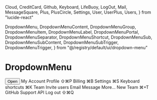   Cloud,
  CreditCard,
  Github,
  Keyboard,
  LifeBuoy,
  LogOut,
  Mail,
  MessageSquare,
  Plus,
  PlusCircle,
  Settings,
  User,
  UserPlus,
  Users,
} from "lucide-react"

  DropdownMenu,
  DropdownMenuContent,
  DropdownMenuGroup,
  DropdownMenuItem,
  DropdownMenuLabel,
  DropdownMenuPortal,
  DropdownMenuSeparator,
  DropdownMenuShortcut,
  DropdownMenuSub,
  DropdownMenuSubContent,
  DropdownMenuSubTrigger,
  DropdownMenuTrigger,
} from "@/registry/default/ui/dropdown-menu"

<Meta title="DropdownMenu" component={DropdownMenu} />

# DropdownMenu

<DropdownMenu>
  <DropdownMenuTrigger asChild>
    <Button variant="outline">Open</Button>
  </DropdownMenuTrigger>
  <DropdownMenuContent className="w-56">
    <DropdownMenuLabel>My Account</DropdownMenuLabel>
    <DropdownMenuSeparator />
    <DropdownMenuGroup>
      <DropdownMenuItem>
        <User className="mr-2 h-4 w-4" />
        <span>Profile</span>
        <DropdownMenuShortcut>⇧⌘P</DropdownMenuShortcut>
      </DropdownMenuItem>
      <DropdownMenuItem>
        <CreditCard className="mr-2 h-4 w-4" />
        <span>Billing</span>
        <DropdownMenuShortcut>⌘B</DropdownMenuShortcut>
      </DropdownMenuItem>
      <DropdownMenuItem>
        <Settings className="mr-2 h-4 w-4" />
        <span>Settings</span>
        <DropdownMenuShortcut>⌘S</DropdownMenuShortcut>
      </DropdownMenuItem>
      <DropdownMenuItem>
        <Keyboard className="mr-2 h-4 w-4" />
        <span>Keyboard shortcuts</span>
        <DropdownMenuShortcut>⌘K</DropdownMenuShortcut>
      </DropdownMenuItem>
    </DropdownMenuGroup>
    <DropdownMenuSeparator />
    <DropdownMenuGroup>
      <DropdownMenuItem>
        <Users className="mr-2 h-4 w-4" />
        <span>Team</span>
      </DropdownMenuItem>
      <DropdownMenuSub>
        <DropdownMenuSubTrigger>
          <UserPlus className="mr-2 h-4 w-4" />
          <span>Invite users</span>
        </DropdownMenuSubTrigger>
        <DropdownMenuPortal>
          <DropdownMenuSubContent>
            <DropdownMenuItem>
              <Mail className="mr-2 h-4 w-4" />
              <span>Email</span>
            </DropdownMenuItem>
            <DropdownMenuItem>
              <MessageSquare className="mr-2 h-4 w-4" />
              <span>Message</span>
            </DropdownMenuItem>
            <DropdownMenuSeparator />
            <DropdownMenuItem>
              <PlusCircle className="mr-2 h-4 w-4" />
              <span>More...</span>
            </DropdownMenuItem>
          </DropdownMenuSubContent>
        </DropdownMenuPortal>
      </DropdownMenuSub>
      <DropdownMenuItem>
        <Plus className="mr-2 h-4 w-4" />
        <span>New Team</span>
        <DropdownMenuShortcut>⌘+T</DropdownMenuShortcut>
      </DropdownMenuItem>
    </DropdownMenuGroup>
    <DropdownMenuSeparator />
    <DropdownMenuItem>
      <Github className="mr-2 h-4 w-4" />
      <span>GitHub</span>
    </DropdownMenuItem>
    <DropdownMenuItem>
      <LifeBuoy className="mr-2 h-4 w-4" />
      <span>Support</span>
    </DropdownMenuItem>
    <DropdownMenuItem disabled>
      <Cloud className="mr-2 h-4 w-4" />
      <span>API</span>
    </DropdownMenuItem>
    <DropdownMenuSeparator />
    <DropdownMenuItem>
      <LogOut className="mr-2 h-4 w-4" />
      <span>Log out</span>
      <DropdownMenuShortcut>⇧⌘Q</DropdownMenuShortcut>
    </DropdownMenuItem>
  </DropdownMenuContent>
</DropdownMenu>
